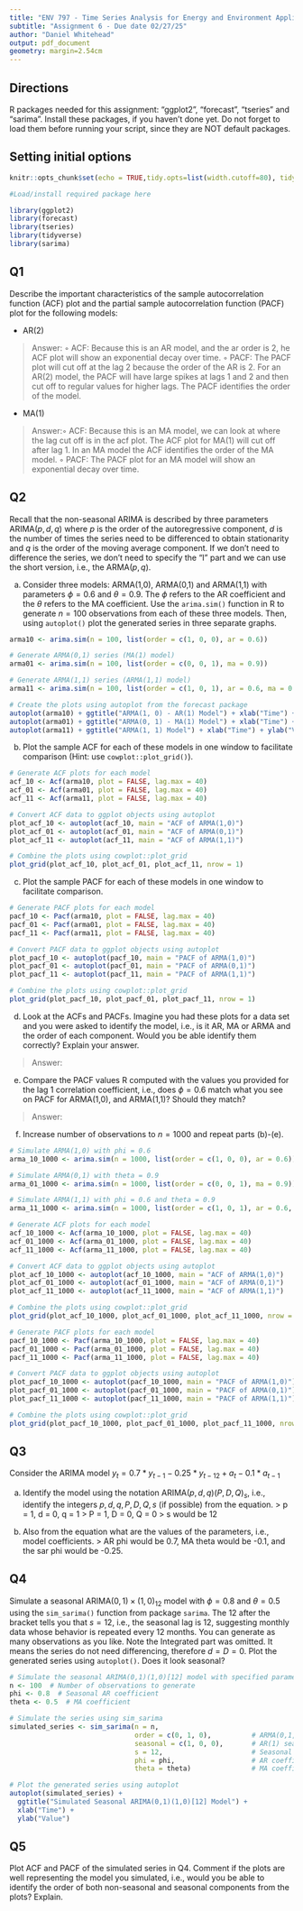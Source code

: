 ```yaml
---
title: "ENV 797 - Time Series Analysis for Energy and Environment Applications | Spring 2025"
subtitle: "Assignment 6 - Due date 02/27/25"
author: "Daniel Whitehead"
output: pdf_document
geometry: margin=2.54cm
---
```


## Directions
R packages needed for this assignment: "ggplot2", "forecast", "tseries" and "sarima". Install these packages, if you haven't done yet. Do not forget to load them before running your script, since they are NOT default packages.

## Setting initial options
```r
knitr::opts_chunk$set(echo = TRUE,tidy.opts=list(width.cutoff=80), tidy=FALSE) 
```

```r
#Load/install required package here

library(ggplot2)
library(forecast)  
library(tseries)
library(tidyverse)
library(sarima)

```
## Q1

Describe the important characteristics of the sample autocorrelation function (ACF) plot and the partial sample autocorrelation function (PACF) plot for the following models:

* AR(2)

> Answer: ◦
ACF: Because this is an AR model, and the ar order is 2, he ACF plot will show an exponential decay over time. 
◦
PACF: The PACF plot will cut off at the lag 2 because the order of the AR is 2. For an AR(2) model, the PACF will have large spikes at lags 1 and 2 and then cut off to regular values for higher lags. The PACF identifies the order of the model.

* MA(1)

> Answer:◦
ACF: Because this is an MA model, we can look at where the lag cut off is in the acf plot. The ACF plot for MA(1) will cut off after lag 1. In an MA model the ACF identifies the order of the MA model.
◦
PACF: The PACF plot for an MA model will show an exponential decay over time. 

## Q2

Recall that the non-seasonal ARIMA is described by three parameters ARIMA$(p,d,q)$ where $p$ is the order of the autoregressive component, $d$ is the number of times the series need to be differenced to obtain stationarity and $q$ is the order of the moving average component. If we don't need to difference the series, we don't need to specify the "I" part and we can use the short version, i.e., the ARMA$(p,q)$.

(a) Consider three models: ARMA(1,0), ARMA(0,1) and ARMA(1,1) with parameters $\phi=0.6$ and $\theta= 0.9$. The $\phi$ refers to the AR coefficient and the $\theta$ refers to the MA coefficient. Use the `arima.sim()` function in R to generate $n=100$ observations from each of these three models. Then, using `autoplot()` plot the generated series in three separate graphs.

```r
arma10 <- arima.sim(n = 100, list(order = c(1, 0, 0), ar = 0.6))

# Generate ARMA(0,1) series (MA(1) model)
arma01 <- arima.sim(n = 100, list(order = c(0, 0, 1), ma = 0.9))

# Generate ARMA(1,1) series (ARMA(1,1) model)
arma11 <- arima.sim(n = 100, list(order = c(1, 0, 1), ar = 0.6, ma = 0.9))

# Create the plots using autoplot from the forecast package
autoplot(arma10) + ggtitle("ARMA(1, 0) - AR(1) Model") + xlab("Time") + ylab("Value")
autoplot(arma01) + ggtitle("ARMA(0, 1) - MA(1) Model") + xlab("Time") + ylab("Value")
autoplot(arma11) + ggtitle("ARMA(1, 1) Model") + xlab("Time") + ylab("Value")
```


(b) Plot the sample ACF for each of these models in one window to facilitate comparison (Hint: use `cowplot::plot_grid()`).


```r
# Generate ACF plots for each model
acf_10 <- Acf(arma10, plot = FALSE, lag.max = 40)
acf_01 <- Acf(arma01, plot = FALSE, lag.max = 40)
acf_11 <- Acf(arma11, plot = FALSE, lag.max = 40)

# Convert ACF data to ggplot objects using autoplot
plot_acf_10 <- autoplot(acf_10, main = "ACF of ARMA(1,0)")
plot_acf_01 <- autoplot(acf_01, main = "ACF of ARMA(0,1)")
plot_acf_11 <- autoplot(acf_11, main = "ACF of ARMA(1,1)")

# Combine the plots using cowplot::plot_grid
plot_grid(plot_acf_10, plot_acf_01, plot_acf_11, nrow = 1)
```

(c) Plot the sample PACF for each of these models in one window to facilitate comparison.

```r
# Generate PACF plots for each model
pacf_10 <- Pacf(arma10, plot = FALSE, lag.max = 40)
pacf_01 <- Pacf(arma01, plot = FALSE, lag.max = 40)
pacf_11 <- Pacf(arma11, plot = FALSE, lag.max = 40)

# Convert PACF data to ggplot objects using autoplot
plot_pacf_10 <- autoplot(pacf_10, main = "PACF of ARMA(1,0)")
plot_pacf_01 <- autoplot(pacf_01, main = "PACF of ARMA(0,1)")
plot_pacf_11 <- autoplot(pacf_11, main = "PACF of ARMA(1,1)")

# Combine the plots using cowplot::plot_grid
plot_grid(plot_pacf_10, plot_pacf_01, plot_pacf_11, nrow = 1)

```

(d) Look at the ACFs and PACFs. Imagine you had these plots for a data set and you were asked to identify the model, i.e., is it AR, MA or ARMA and the order of each component. Would you be able identify them correctly? Explain your answer.

> Answer:

(e) Compare the PACF values R computed with the values you provided for the lag 1 correlation coefficient, i.e., does $\phi=0.6$ match what you see on PACF for ARMA(1,0), and ARMA(1,1)? Should they match?

> Answer:

(f) Increase number of observations to $n=1000$ and repeat parts (b)-(e).

```r
# Simulate ARMA(1,0) with phi = 0.6
arma_10_1000 <- arima.sim(n = 1000, list(order = c(1, 0, 0), ar = 0.6))

# Simulate ARMA(0,1) with theta = 0.9
arma_01_1000 <- arima.sim(n = 1000, list(order = c(0, 0, 1), ma = 0.9))

# Simulate ARMA(1,1) with phi = 0.6 and theta = 0.9
arma_11_1000 <- arima.sim(n = 1000, list(order = c(1, 0, 1), ar = 0.6, ma = 0.9))

# Generate ACF plots for each model
acf_10_1000 <- Acf(arma_10_1000, plot = FALSE, lag.max = 40)
acf_01_1000 <- Acf(arma_01_1000, plot = FALSE, lag.max = 40)
acf_11_1000 <- Acf(arma_11_1000, plot = FALSE, lag.max = 40)

# Convert ACF data to ggplot objects using autoplot
plot_acf_10_1000 <- autoplot(acf_10_1000, main = "ACF of ARMA(1,0)")
plot_acf_01_1000 <- autoplot(acf_01_1000, main = "ACF of ARMA(0,1)")
plot_acf_11_1000 <- autoplot(acf_11_1000, main = "ACF of ARMA(1,1)")

# Combine the plots using cowplot::plot_grid
plot_grid(plot_acf_10_1000, plot_acf_01_1000, plot_acf_11_1000, nrow = 1)

# Generate PACF plots for each model
pacf_10_1000 <- Pacf(arma_10_1000, plot = FALSE, lag.max = 40)
pacf_01_1000 <- Pacf(arma_01_1000, plot = FALSE, lag.max = 40)
pacf_11_1000 <- Pacf(arma_11_1000, plot = FALSE, lag.max = 40)

# Convert PACF data to ggplot objects using autoplot
plot_pacf_10_1000 <- autoplot(pacf_10_1000, main = "PACF of ARMA(1,0)")
plot_pacf_01_1000 <- autoplot(pacf_01_1000, main = "PACF of ARMA(0,1)")
plot_pacf_11_1000 <- autoplot(pacf_11_1000, main = "PACF of ARMA(1,1)")

# Combine the plots using cowplot::plot_grid
plot_grid(plot_pacf_10_1000, plot_pacf_01_1000, plot_pacf_11_1000, nrow = 1)

```

## Q3

Consider the ARIMA model $y_t=0.7*y_{t-1}-0.25*y_{t-12}+a_t-0.1*a_{t-1}$

(a) Identify the model using the notation ARIMA$(p,d,q)(P,D,Q)_ s$, i.e., identify the integers $p,d,q,P,D,Q,s$ (if possible) from the equation.
> p = 1, d = 0, q = 1
> P = 1, D = 0, Q = 0
> s would be 12 


(b) Also from the equation what are the values of the parameters, i.e., model coefficients.
> AR phi would be 0.7, MA theta would be -0.1, and the sar phi would be -0.25.

## Q4

Simulate a seasonal ARIMA$(0, 1)\times(1, 0)_{12}$ model with $\phi =0 .8$ and $\theta = 0.5$ using the `sim_sarima()` function from package `sarima`. The $12$ after the bracket tells you that $s=12$, i.e., the seasonal lag is 12, suggesting monthly data whose behavior is repeated every 12 months. You can generate as many observations as you like. Note the Integrated part was omitted. It means the series do not need differencing, therefore $d=D=0$. Plot the generated
series using `autoplot()`. Does it look seasonal?

```r
# Simulate the seasonal ARIMA(0,1)(1,0)[12] model with specified parameters
n <- 100  # Number of observations to generate
phi <- 0.8  # Seasonal AR coefficient
theta <- 0.5  # MA coefficient

# Simulate the series using sim_sarima
simulated_series <- sim_sarima(n = n, 
                               order = c(0, 1, 0),          # ARMA(0,1,0) 
                               seasonal = c(1, 0, 0),       # AR(1) seasonal part
                               s = 12,                      # Seasonal period (12 
                               phi = phi,                   # AR coefficient
                               theta = theta)               # MA coefficient

# Plot the generated series using autoplot
autoplot(simulated_series) + 
  ggtitle("Simulated Seasonal ARIMA(0,1)(1,0)[12] Model") + 
  xlab("Time") + 
  ylab("Value")
```

## Q5

Plot ACF and PACF of the simulated series in Q4. Comment if the plots are well representing the model you simulated, i.e., would you be able to identify the order of both non-seasonal and seasonal components from the plots? Explain.

```r

```
